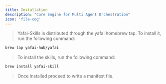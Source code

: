 ```yaml
---
title: Installation
description: "Core Engine for Multi Agent Orchestration"
icon: 'file-cog'
---
```


> Yafai-Skills is distributed through the yafai homebrew tap. To install it, run the following command:

```bash
brew tap yafai-hub/yafai
```
>
> To install the skills, run the following command:

```bash
brew install yafai-skill
```

> Once Installed proceed to write a manifest file.